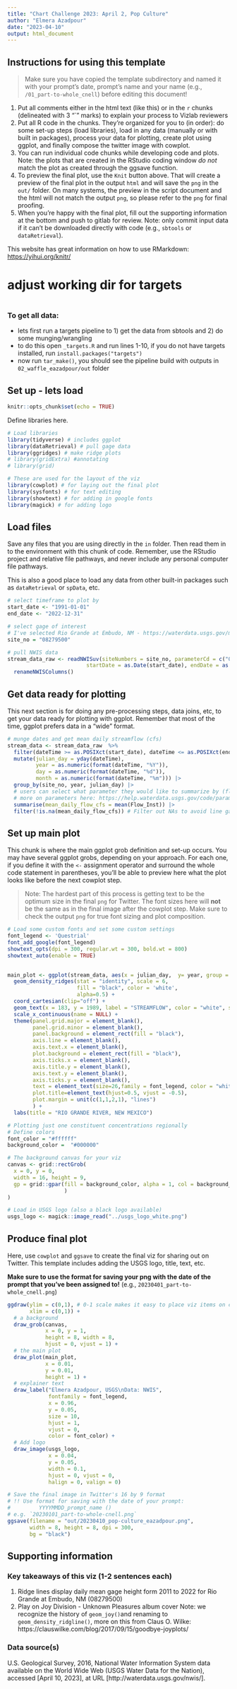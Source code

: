 ```yaml
---
title: "Chart Challenge 2023: April 2, Pop Culture" 
author: "Elmera Azadpour"
date: "2023-04-10"
output: html_document
---
```


## Instructions for using this template

> Make sure you have copied the template subdirectory and named it with your prompt's date, prompt's name and your name (e.g., `/01_part-to-whole_cnell`) before editing this document!

1.  Put all comments either in the html text (like this) or in the `r` chunks (delineated with 3 "\`" marks) to explain your process to Vizlab reviewers
2.  Put all R code in the chunks. They're organized for you to (in order): do some set-up steps (load libraries), load in any data (manually or with built in packages), process your data for plotting, create plot using ggplot, and finally compose the twitter image with cowplot.
3.  You can run individual code chunks while developing code and plots. Note: the plots that are created in the RStudio coding window *do not* match the plot as created through the ggsave function.
4.  To preview the final plot, use the `Knit` button above. That will create a preview of the final plot in the output `html` and will save the `png` in the `out/` folder. On many systems, the preview in the script document and the html will not match the output `png`, so please refer to the `png` for final proofing.
5.  When you're happy with the final plot, fill out the supporting information at the bottom and push to gitlab for review. Note: only commit input data if it can't be downloaded directly with code (e.g., `sbtools` or `dataRetrieval`).

This website has great information on how to use RMarkdown: <https://yihui.org/knitr/>

# adjust working dir for targets

```r

```

### To get all data:

-   lets first run a targets pipeline to 1) get the data from sbtools and 2) do some munging/wrangling
-   to do this open `_targets.R` and run lines 1-10, if you do not have targets installed, run `install.packages("targets")`
-   now run `tar_make()`, you should see the pipeline build with outputs in `02_waffle_eazadpour/out` folder

## Set up - lets load

```r
knitr::opts_chunk$set(echo = TRUE)
```

Define libraries here.

```r
# Load libraries
library(tidyverse) # includes ggplot
library(dataRetrieval) # pull gage data
library(ggridges) # make ridge plots
# library(gridExtra) #annotating
# library(grid)

# These are used for the layout of the viz
library(cowplot) # for laying out the final plot
library(sysfonts) # for text editing
library(showtext) # for adding in google fonts
library(magick) # for adding logo
```

## Load files

Save any files that you are using directly in the `in` folder. Then read them in to the environment with this chunk of code. Remember, use the RStudio project and relative file pathways, and never include any personal computer file pathways.

This is also a good place to load any data from other built-in packages such as `dataRetrieval` or `spData`, etc.

```r
# select timeframe to plot by
start_date <- "1991-01-01"
end_date <- "2022-12-31"

# select gage of interest
# I've selected Rio Grande at Embudo, NM - https://waterdata.usgs.gov/monitoring-location/08279500/#parameterCode=00065&period=P7D  
site_no = "08279500"

# pull NWIS data
stream_data_raw <- readNWISuv(siteNumbers = site_no, parameterCd = c("00060", "00065"),
                         startDate = as.Date(start_date), endDate = as.Date(end_date)) |>
  renameNWISColumns()
```

## Get data ready for plotting

This next section is for doing any pre-processing steps, data joins, etc, to get your data ready for plotting with ggplot. Remember that most of the time, ggplot prefers data in a "wide" format.

```r
# munge dates and get mean daily streamflow (cfs)
stream_data <- stream_data_raw  %>%
  filter(dateTime >= as.POSIXct(start_date), dateTime <= as.POSIXct(end_date)) |>
  mutate(julian_day = yday(dateTime),
         year = as.numeric(format(dateTime, "%Y")),
         day = as.numeric(format(dateTime, "%d")),
         month = as.numeric(format(dateTime, "%m"))) |>
  group_by(site_no, year, julian_day) |>
  # users can select what parameter they would like to summarize by (flow, gage height, etc.)
  # more on parameters here: https://help.waterdata.usgs.gov/code/parameter_cd_query?fmt=rdb&inline=true&group_cd=%
  summarise(mean_daily_flow_cfs = mean(Flow_Inst)) |>
  filter(!is.na(mean_daily_flow_cfs)) # Filter out NAs to avoid line gaps
```

## Set up main plot

This chunk is where the main ggplot grob definition and set-up occurs. You may have several ggplot grobs, depending on your approach. For each one, if you define it with the `<-` assignment operator and surround the whole code statement in parentheses, you'll be able to preview here what the plot looks like before the next cowplot step.

> Note: The hardest part of this process is getting text to be the optimum size in the final `png` for Twitter. The font sizes here will **not** be the same as in the final image after the cowplot step. Make sure to check the output `png` for true font sizing and plot composition.

```r
# Load some custom fonts and set some custom settings
font_legend <- 'Questrial'
font_add_google(font_legend)
showtext_opts(dpi = 300, regular.wt = 300, bold.wt = 800)
showtext_auto(enable = TRUE)

  
main_plot <- ggplot(stream_data, aes(x = julian_day,  y= year, group = year, height = mean_daily_flow_cfs)) +
  geom_density_ridges(stat = "identity", scale = 6,
                      fill = "black", color = 'white',
                      alpha=0.5) +
  coord_cartesian(clip="off") +
  geom_text(x = 183, y = 1989, label = "STREAMFLOW", color = "white", size = 10, hjust = 0.5, family = font_legend) +
  scale_x_continuous(name = NULL) +
  theme(panel.grid.major = element_blank(),
        panel.grid.minor = element_blank(),
        panel.background = element_rect(fill = "black"),
        axis.line = element_blank(),
        axis.text.x = element_blank(),
        plot.background = element_rect(fill = "black"),
        axis.ticks.x = element_blank(),
        axis.title.y = element_blank(),
        axis.text.y = element_blank(),
        axis.ticks.y = element_blank(),
        text = element_text(size=26,family = font_legend, color = "white"),
        plot.title=element_text(hjust=0.5, vjust = -0.5),
        plot.margin = unit(c(1,1,2,1), "lines")
        ) +
  labs(title = "RIO GRANDE RIVER, NEW MEXICO")

# Plotting just one constituent concentrations regionally  
# Define colors
font_color = "#ffffff"
background_color =  "#000000"

# The background canvas for your viz
canvas <- grid::rectGrob(
  x = 0, y = 0,
  width = 16, height = 9,
  gp = grid::gpar(fill = background_color, alpha = 1, col = background_color
                  )
)

# Load in USGS logo (also a black logo available)
usgs_logo <- magick::image_read("../usgs_logo_white.png")

```

## Produce final plot

Here, use `cowplot` and `ggsave` to create the final viz for sharing out on Twitter. This template includes adding the USGS logo, title, text, etc.

**Make sure to use the format for saving your png with the date of the prompt that you've been assigned to!** (e.g., `20230401_part-to-whole_cnell.png`)

```r
ggdraw(ylim = c(0,1), # 0-1 scale makes it easy to place viz items on canvas
       xlim = c(0,1)) +
  # a background
  draw_grob(canvas,
            x = 0, y = 1,
            height = 8, width = 8,
            hjust = 0, vjust = 1) +
  # the main plot
  draw_plot(main_plot,
            x = 0.01,
            y = 0.01,
            height = 1) +
  # explainer text
  draw_label("Elmera Azadpour, USGS\nData: NWIS",
             fontfamily = font_legend,
             x = 0.96,
             y = 0.05,
             size = 10,
             hjust = 1,
             vjust = 0,
             color = font_color) +
  # Add logo
  draw_image(usgs_logo,
             x = 0.04,
             y = 0.05,
             width = 0.1,
             hjust = 0, vjust = 0,
             halign = 0, valign = 0)

# Save the final image in Twitter's 16 by 9 format
# !! Use format for saving with the date of your prompt: 
#         YYYYMMDD_prompt_name ()
# e.g. `20230101_part-to-whole-cnell.png`
ggsave(filename = "out/20230410_pop-culture_eazadpour.png",
       width = 8, height = 8, dpi = 300,
       bg = "black")
```

## Supporting information

### Key takeaways of this viz (1-2 sentences each)
1) Ridge lines display daily mean gage height form 2011 to 2022 for Rio Grande at Embudo, NM (08279500) 
2) Play on Joy Division - Unknown Pleasures album cover 
Note: we recognize the history of `geom_joy()`and renaming to `geom_density_ridgline()`, more on this from Claus O. Wilke: https://clauswilke.com/blog/2017/09/15/goodbye-joyplots/ 

### Data source(s)
U.S. Geological Survey, 2016, National Water Information System data available on the World Wide Web (USGS Water Data for the Nation), accessed [April 10, 2023], at URL [http://waterdata.usgs.gov/nwis/].

